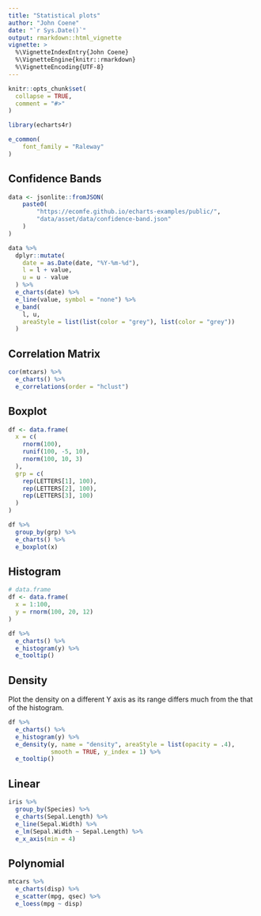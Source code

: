 ```yaml
---
title: "Statistical plots"
author: "John Coene"
date: "`r Sys.Date()`"
output: rmarkdown::html_vignette
vignette: >
  %\VignetteIndexEntry{John Coene}
  %\VignetteEngine{knitr::rmarkdown}
  %\VignetteEncoding{UTF-8}
---
```


```r
knitr::opts_chunk$set(
  collapse = TRUE,
  comment = "#>"
)

library(echarts4r)

e_common(
    font_family = "Raleway"
)
```

## Confidence Bands

```r
data <- jsonlite::fromJSON(
    paste0(
        "https://ecomfe.github.io/echarts-examples/public/",
        "data/asset/data/confidence-band.json"
    )
)

data %>% 
  dplyr::mutate(
    date = as.Date(date, "%Y-%m-%d"),
    l = l + value,
    u = u - value
  ) %>% 
  e_charts(date) %>% 
  e_line(value, symbol = "none") %>% 
  e_band(
    l, u, 
    areaStyle = list(list(color = "grey"), list(color = "grey"))
  )
```

## Correlation Matrix

```r
cor(mtcars) %>% 
  e_charts() %>% 
  e_correlations(order = "hclust")
```

## Boxplot

```r
df <- data.frame(
  x = c(
    rnorm(100),
    runif(100, -5, 10),
    rnorm(100, 10, 3)
  ),
  grp = c(
    rep(LETTERS[1], 100),
    rep(LETTERS[2], 100),
    rep(LETTERS[3], 100)
  )
)

df %>% 
  group_by(grp) %>% 
  e_charts() %>% 
  e_boxplot(x)
```

## Histogram

```r
# data.frame
df <- data.frame(
  x = 1:100,
  y = rnorm(100, 20, 12)
)

df %>% 
  e_charts() %>% 
  e_histogram(y) %>% 
  e_tooltip()
```

## Density

Plot the density on a different Y axis as its range differs much from the that of the histogram.

```r
df %>%
  e_charts() %>% 
  e_histogram(y) %>% 
  e_density(y, name = "density", areaStyle = list(opacity = .4), 
            smooth = TRUE, y_index = 1) %>% 
  e_tooltip()
```

## Linear

```r
iris %>% 
  group_by(Species) %>% 
  e_charts(Sepal.Length) %>% 
  e_line(Sepal.Width) %>% 
  e_lm(Sepal.Width ~ Sepal.Length) %>% 
  e_x_axis(min = 4)
```

## Polynomial

```r
mtcars %>% 
  e_charts(disp) %>% 
  e_scatter(mpg, qsec) %>% 
  e_loess(mpg ~ disp)
```
